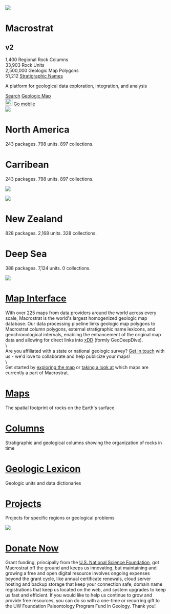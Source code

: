 
<div id="total">

[//]: # "Nav Bar"
<Navbar></Navbar>

[//]: # "Start Page"
<div class="card start-card">
<div class="start">
    <Image className="back-img cover-image" src="cover_large.jpg"></Image>
    <div class="text">
      <span class="header">
        <h1 id="main-title" class="big">Macrostrat<h2 class="version">v2</h2></h1>
      </span>
      <div class="stats">
        <div class="stat">
          <span class="top-stat" id="n_columns">1,400</span>
          <span class="top-stat-label">Regional Rock Columns</span>
        </div>
        <div class="stat">
          <span class="top-stat" id="n_units">33,903</span>
          <span class="top-stat-label">Rock Units</span>
        </div>
        <div class="stat">
          <span class="top-stat" id="n_polys">2,500,000</span>
          <span class="top-stat-label">Geologic Map Polygons</span>
        </div>
        <div class="stat">
          <span class="top-stat" id="n_names">51,212</span>
          <span class="top-stat-label"><a href="Macrostrat_strat_names.html" target="_blank">Stratigraphic Names</a></span>
        </div>
      </div>
      <p class="big-text">A platform for geological data exploration, integration, and analysis</p>
      <div class="buttons1">
        <a type="button" class="btn" href="/sift/#/">Search</a>
        <a type="button" class="btn" href="/map/#3/40.78/-94.13">Geologic Map</a>
        <div type="button" class="btn rockd" onclick="window.location='https://rockd.org'">
          <div class="rockd-button-container">
            <Image src="rockd.jpg" width="22px" className="rockd-png"></Image>
            <a href="https://rockd.org" target="_blank">Go mobile</a>
          </div>
        </div>
      </div>
    </div>
</div>
</div>

[//]: # "Locations"
<div class="card location-card">
  <Image className="card-image top" src="north_america_med.jpg"></Image>
  <div class="location-text">
    <h1>North America</h1>
    <p>243 packages. 798 units. 897 collections.</p>
  </div>

  <div class="location-text">
    <h1>Carribean</h1>
    <p>243 packages. 798 units. 897 collections.</p>
  </div>
  <Image className="card-image" src="caribbean_new_medium.jpg"></Image>

  <Image className="card-image" src="new_zealand_new_medium.jpg"></Image>
  <div class="location-text">
    <h1>New Zealand</h1>
    <p>828 packages. 2,168 units. 328 collections.</p>
  </div>

  <div class="location-text">
    <h1>Deep Sea</h1>
    <p>388 packages. 7,124 units. 0 collections.</p>
  </div>
  <Image className="card-image bottom" src="deep_sea_new_medium.jpg"></Image>
</div>

[//]: # "Map Interface"
<div class="card basic-card">
  <div class="link-title">
    <a href="/map"><h1>Map Interface</h1></a>
  </div>
  <p class="long">
    <div class="temp">With over 225 maps from data providers around the world across every scale, Macrostrat is the world's largest homogenized geologic map database. Our data processing pipeline links geologic map polygons to Macrostrat column polygons, external stratigraphic name lexicons, and geochronological intervals, enabling the enhancement of the original map data and allowing for direct links into <a href="https://xdd.wisc.edu" target="_blank">xDD</a> (formly GeoDeepDive).</div>
    \
    <div class="temp">Are you affiliated with a state or national geologic survey? <a href="mailto:contact@macrostrat.org?Subject=Geologic%20Map%20Collaboration">Get in touch</a> with us - we'd love to collaborate and help publicize your maps!</div>
    \
    <div class="temp"> Get started by <a href="/map">exploring the map</a> or <a href="/map/sources">taking a look at</a> which maps are currently a part of Macrostrat.</div>
  </p>
</div>

[//]: # "Maps"
<div class="card basic-card">
  <div class="link-title">
    <a href="/maps"><h1>Maps</h1></a>
  </div>
  <p>
    The spatial footprint of rocks on the Earth's surface
  </p>
</div>

[//]: # "Columns"
<div class="card basic-card">
  <div class="link-title">
    <a href="/columns"><h1>Columns</h1></a>
  </div>
  <p>
    Stratigraphic and geological columns showing the organization of rocks in time
  </p>
</div>

[//]: # "Geologic Lexicon"
<div class="card basic-card">
  <div class="link-title">
    <a href="/lex"><h1>Geologic Lexicon</h1></a>
  </div>
  <p>
    Geologic units and data dictionaries
  </p>
</div>

[//]: # "Projects"
<div class="card basic-card">
  <div class="link-title">
    <a href="/projects"><h1>Projects</h1></a>
  </div>
  <p>
    Projects for specific regions or geological problems
  </p>
</div>


[//]: # "Donate"
<div class="card donate-container" id="donate">
  <Image className="back-img donate-img" src="donate_medium.jpg"></Image>
  <div class="text-donate">
    <div class="donate-left">
      <h1 class="title donate-title"><a href="https://secure.supportuw.org/give/?id=E0A03FA3-B2A0-431C-83EE-A121A04EEB5D" target="_blank">Donate Now</a></h1>
    </div>
    <div class="donate-right">
      <div class="donate-info">
          Grant funding, principally from the <a href="http://www.nsf.gov" target="_blank">U.S. National Science Foundation</a>, got Macrostrat off the ground and keeps us innovating, but maintaining and growing a free and open digital resource involves ongoing expenses beyond the grant cycle, like annual certificate renewals, cloud server hosting and backup storage that keep your connection safe, domain name registrations that keep us located on the web, and system upgrades to keep us fast and efficient. If you would like to help us continue to grow and provide free resources, you can do so with a one-time or recurring gift to the UW Foundation Paleontology Program Fund in Geology. Thank you!
      </div>
    </div>
  </div>
</div>

[//]: # "Footer"
<Footer></Footer>

</div>